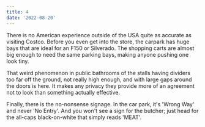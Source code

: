 ```yaml
---
title: 4
date: '2022-08-20'
---
```


There is no American experience outside of the USA quite as accurate as visiting Costco. Before you even get into the store, the carpark has huge bays that are ideal for an F150 or Silverado. The shopping carts are almost big enough to need the same parking bays, making anyone pushing one look tiny.

That weird phenomenon in public bathrooms of the stalls having dividers too far off the ground, not really high enough, and with large gaps around the doors is here. It makes any privacy they provide more of an agreement not to look than something actually effective.

Finally, there is the no-nonsense signage. In the car park, it's 'Wrong Way' and never 'No Entry'. And you won't see a sign for the butcher; just head for the all-caps black-on-white that simply reads 'MEAT'.

